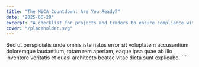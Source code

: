 ```yaml
---
title: "The MiCA Countdown: Are You Ready?"
date: "2025-06-28"
excerpt: "A checklist for projects and traders to ensure compliance with the upcoming Markets in Crypto-Assets regulation."
cover: "/placeholder.svg"
---
```


Sed ut perspiciatis unde omnis iste natus error sit voluptatem accusantium doloremque laudantium, totam rem aperiam, eaque ipsa quae ab illo inventore veritatis et quasi architecto beatae vitae dicta sunt explicabo.
\`\`\`
